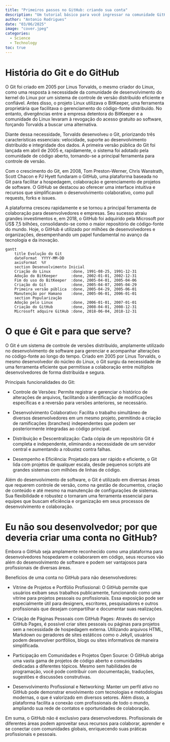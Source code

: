 ```yaml
---
title: "Primeiros passos no GitHub: criando sua conta"
description: "Um tutorial básico para você ingressar na comunidade GitHub"
author: "Antonio Rodrigues"
date: "03/06/2025"
image: "cover.jpeg"
categories:
  - Science
  - Technology
toc: true
---
```


# História do Git e do GitHub

O Git foi criado em 2005 por Linus Torvalds, o mesmo criador do Linux, como uma resposta à necessidade da comunidade de desenvolvimento do kernel do Linux por um sistema de controle de versão distribuído eficiente e confiável. Antes disso, o projeto Linux utilizava o BitKeeper, uma ferramenta proprietária que facilitava o gerenciamento do código-fonte distribuído. No entanto, divergências entre a empresa detentora do BitKeeper e a comunidade do Linux levaram à revogação do acesso gratuito ao software, forçando Torvalds a buscar uma alternativa.

Diante dessa necessidade, Torvalds desenvolveu o Git, priorizando três características essenciais: velocidade, suporte ao desenvolvimento distribuído e integridade dos dados. A primeira versão pública do Git foi lançada em abril de 2005 e, rapidamente, o sistema foi adotado pela comunidade de código aberto, tornando-se a principal ferramenta para controle de versão.

Com o crescimento do Git, em 2008, Tom Preston-Werner, Chris Wanstrath, Scott Chacon e PJ Hyett fundaram o GitHub, uma plataforma baseada no Git para facilitar a hospedagem, colaboração e gerenciamento de projetos de software. O GitHub se destacou ao oferecer uma interface intuitiva e recursos que simplificavam o desenvolvimento colaborativo, como pull requests, forks e issues.

A plataforma cresceu rapidamente e se tornou a principal ferramenta de colaboração para desenvolvedores e empresas. Seu sucesso atraiu grandes investimentos e, em 2018, o GitHub foi adquirido pela Microsoft por US\$ 7,5 bilhões, consolidando-se como o maior repositório de código-fonte do mundo. Hoje, o GitHub é utilizado por milhões de desenvolvedores e organizações, desempenhando um papel fundamental no avanço da tecnologia e da inovação.


``` mermaid
gantt
    title Evolução do Git
    dateFormat  YYYY-MM-DD
    axisFormat  %Y
    section Desenvolvimento Inicial
    Criação do Linux         :done, 1991-08-25, 1991-12-31
    Adoção do BitKeeper      :done, 2002-01-01, 2002-12-31
    Fim do uso do BitKeeper  :done, 2005-04-01, 2005-04-06
    Criação do Git           :done, 2005-04-07, 2005-04-29
    Primeira versão pública  :done, 2005-04-29, 2005-06-01
    Manutenção por Hamano    :done, 2005-06-01, 2006-01-01
    section Popularização
    Adoção pelo Linux        :done, 2006-01-01, 2007-01-01
    Criação do GitHub        :done, 2008-04-01, 2008-12-31
    Microsoft adquire GitHub :done, 2018-06-04, 2018-12-31

```

# O que é Git e para que serve?

O Git é um sistema de controle de versões distribuído, amplamente utilizado no desenvolvimento de software para gerenciar e acompanhar alterações no código-fonte ao longo do tempo. Criado em 2005 por Linus Torvalds, o mesmo desenvolvedor do núcleo do Linux, o Git surgiu da necessidade de uma ferramenta eficiente que permitisse a colaboração entre múltiplos desenvolvedores de forma distribuída e segura. 


Principais funcionalidades do Git:

- Controle de Versões: Permite registrar e gerenciar o histórico de alterações de arquivos, facilitando a identificação de modificações específicas e a reversão para versões anteriores, se necessário.

- Desenvolvimento Colaborativo: Facilita o trabalho simultâneo de diversos desenvolvedores em um mesmo projeto, permitindo a criação de ramificações (branches) independentes que podem ser posteriormente integradas ao código principal.

- Distribuição e Descentralização: Cada cópia de um repositório Git é completa e independente, eliminando a necessidade de um servidor central e aumentando a robustez contra falhas.

- Desempenho e Eficiência: Projetado para ser rápido e eficiente, o Git lida com projetos de qualquer escala, desde pequenos scripts até grandes sistemas com milhões de linhas de código.

Além do desenvolvimento de software, o Git é utilizado em diversas áreas que requerem controle de versão, como na gestão de documentos, criação de conteúdo e até mesmo na manutenção de configurações de sistemas. Sua flexibilidade e robustez o tornaram uma ferramenta essencial para equipes que buscam eficiência e organização em seus processos de desenvolvimento e colaboração.

# Eu não sou desenvolvedor; por que deveria criar uma conta no GitHub?

Embora o GitHub seja amplamente reconhecido como uma plataforma para desenvolvedores hospedarem e colaborarem em código, seus recursos vão além do desenvolvimento de software e podem ser vantajosos para profissionais de diversas áreas.

Benefícios de uma conta no GitHub para não desenvolvedores:

- Vitrine de Projetos e Portfólio Profissional: O GitHub permite que usuários exibam seus trabalhos publicamente, funcionando como uma vitrine para projetos pessoais ou profissionais. Essa exposição pode ser especialmente útil para designers, escritores, pesquisadores e outros profissionais que desejam compartilhar e documentar suas realizações.

- Criação de Páginas Pessoais com GitHub Pages: Através do serviço GitHub Pages, é possível criar sites pessoais ou páginas para projetos sem a necessidade de hospedagem externa. Utilizando arquivos HTML, Markdown ou geradores de sites estáticos como o Jekyll, usuários podem desenvolver portfólios, blogs ou sites informativos de maneira simplificada. 


- Participação em Comunidades e Projetos Open Source: O GitHub abriga uma vasta gama de projetos de código aberto e comunidades dedicadas a diferentes tópicos. Mesmo sem habilidades de programação, você pode contribuir com documentação, traduções, sugestões e discussões construtivas.

- Desenvolvimento Profissional e Networking: Manter um perfil ativo no GitHub pode demonstrar envolvimento com tecnologias e metodologias modernas, o que é valorizado em diversos setores. Além disso, a plataforma facilita a conexão com profissionais de todo o mundo, ampliando sua rede de contatos e oportunidades de colaboração.

Em suma, o GitHub não é exclusivo para desenvolvedores. Profissionais de diferentes áreas podem aproveitar seus recursos para colaborar, aprender e se conectar com comunidades globais, enriquecendo suas práticas profissionais e pessoais.